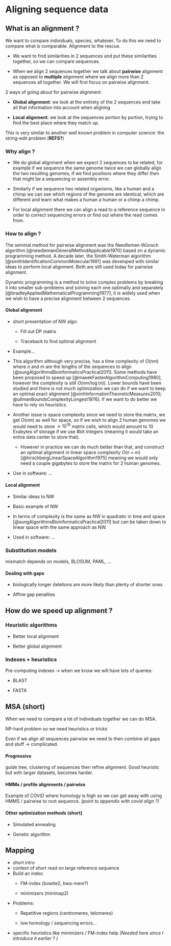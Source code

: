# Aligning sequence data

## What is an alignment ?

We want to compare individuals, species, whatever. To do this we need to compare what is comparable. Alignment to the rescue.

-   We want to find similarities in 2 sequences and put these similarities together, so we can compare sequences.

-   When we align 2 sequences together we talk about **pairwise** alignment as opposed to **multiple** alignment where we align more than 2 sequences all together. We will first focus on pairwise alignment.

2 ways of going about for pairwise alignment:

-   **Global alignment**: we look at the entirety of the 2 sequences and take all that information into account when aligning

-   **Local alignment**: we look at the sequences portion by portion, trying to find the best place where they match up.

This is very similar to another well known problem in computer science: the string-edit problem (**REFS?**)

### Why align ?

-   We do global alignment when we expect 2 sequences to be related, for example if we sequence the same genome twice we can globally align the two resulting genomes, if we find positions where they differ then that might be a sequencing or assembly error.

-   Similarly if we sequence two related organisms, like a human and a chimp we can see which regions of the genome are identical, which are different and learn what makes a human a human or a chimp a chimp.

-   For local alignment there we can align a read to a reference sequence in order to correct sequencing errors or find out where the read comes from.

### How to align ?

The seminal method for pairwise alignment was the Needleman-Wünsch algorithm [@needlemanGeneralMethodApplicable1970] based on a dynamic programming method. A decade later, the Smith-Waterman algorithm [@smithIdentificationCommonMolecular1981] was developed with similar ideas to perform local alignment. Both are still used today for pairwise alignment.

Dynamic programming is a method to solve complex problems by breaking it
into smaller sub-problems and solving each one optimally and separately [@bradleyAppliedMathematicalProgramming1977], it is widely used when we wish to have a precise alignment between 2 sequences.

#### Global alignment

-   short presentation of NW algo:

    -   Fill out DP matrix

    -   Traceback to find optimal alignment

-   Example...

-   This algorithm although very precise, has a time complexity of $O(nm)$ where $n$ and $m$ are the lengths of the sequences to align [@sungAlgorithmsBioinformaticsPractical2011]. Some methods have been proposed to speed up [@masekFasterAlgorithmComputing1980], however the complexity is still $O(nm/\log(n))$. Lower bounds have been studied and there is not much optimization we can do if we want to keep an optimal exact alignment [@vinhInformationTheoreticMeasures2010; @ullmanBoundsComplexityLongest1976]. If we want to do better we have to rely on heuristics.

-   Another issue is space complexity since we need to store the matrix, we get $O(nm)$ as well for space, so if we wish to align 2 human genomes we would need to store $\approx 10^{19}$ matrix cells, which would amount to 10 Exabytes of storage if we use 8bit integers (meaning it would take an entire data center to store that).

    -   However in practice we can do much better than that, and construct an optimal alignment in linear space complexity $O(n+m)$ [@hirschbergLinearSpaceAlgorithm1975] meaning we would only need a couple gigabytes to store the matrix for 2 human genomes.

-   Use in software: ...

#### Local alignment 

-   Similar ideas to NW

-   Basic example of NW

-   In terms of complexity is the same as NW in quadratic in time and space [@sungAlgorithmsBioinformaticsPractical2011] but can be taken down to linear space with the same approach as NW.

-   Used in software: ...

### Substitution models

mismatch depends on models, BLOSUM, PAML, ...

#### Dealing with gaps

-   biologically longer deletions are more likely than plenty of shorter ones

-   Affine gap penalties

## How do we speed up alignment ?

### Heuristic algorithms 

-   Better local alignment

-   Better global alignment

### Indexes + heuristics

Pre-computing indexes -\> when we know we will have lots of queries:

-   BLAST

-   FASTA

## MSA (short)

When we need to compare a lot of individuals together we can do MSA.

NP-hard problem so we need heuristics or tricks

Even if we align all sequences pairwise we need to then combine all gaps and stuff -\> complicated.

#### Progressive

guide tree, clustering of sequences then refine alignment. Good heuristic but with larger datasets, becomes harder.

#### HMMs / profile alignments / pairwise

Example of COVID where homology is high so we can get away with using HMMS / pairwise to root sequence. *(point to appendix with covid align ?)*

#### Other optimization methods (short)

-   Simulated annealing

-   Genetic algorithm

## Mapping

-   short intro
-   context of short read on large reference sequence
-   Build an index:
    -   FM-index (bowtie2, bwa-mem?)

    -   minimizers (minimap2)
-   Problems:
    -   Repetitive regions (centromeres, telomeres)

    -   low homology / sequencing errors...
-   specific heuristics like minimizers / FM-index help *(Needed here since I introduce it earlier ? )*

\printbibliography[segment=\therefsegment,heading=subbibintoc,title={References for chapter \thechapter}]
